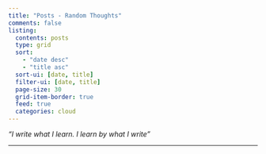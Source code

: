 ```yaml
---
title: "Posts - Random Thoughts"
comments: false
listing:
  contents: posts
  type: grid
  sort: 
    - "date desc"
    - "title asc"
  sort-ui: [date, title]
  filter-ui: [date, title]
  page-size: 30
  grid-item-border: true
  feed: true
  categories: cloud
---
```


_"I write what I learn. I learn by what I write"_

***